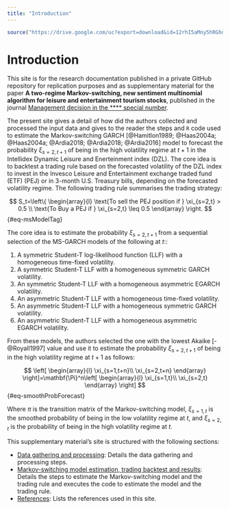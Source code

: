 ```yaml
---
title: "Introduction"
---
```

```r
source("https://drive.google.com/uc?export=download&id=12rhI5aMny5hRGhdORztYpNZ2YbJi4wmA")
```

# Introduction

This site is for the research documentation published in a private GitHub repository for replication purposes and as supplementary material for the paper **A two-regime Markov-switching, new sentiment multinomial algorithm for leisure and entertainment tourism stocks**, published in the journal [Management decision in the **** special number](https://www.emerald.com/insight/publication/issn/0025-1747).

The present site gives a detail of how did the authors collected and processed the input data and gives to the reader the steps and `R` code used to estimate the Markov-switching GARCH [@Hamitlon1989; @Haas2004a; @Haas2004a; @Ardia2018; @Ardia2018; @Ardia2016] model to forecast the probability $\xi_{s=2,t+1}$ of being in the high volatility regime at $t+1$ in the Intellidex Dynamic Leisure and Enerteinment index (DZL). The core idea is to backtest a trading rule based on the forecasted volatility of the DZL index to invest in the Invesco Leisure and Entertainment exchange traded fund (ETF) (PEJ) or in 3-month U.S. Treasury bills, depending on the forecasted volatility regime. The following trading rule summarises the trading strategy:

$$
S_t=\left\{
\begin{array}{l}
\text{To sell the PEJ position if } \xi_{s=2,t} > 0.5 \\
\text{To Buy a PEJ if } \xi_{s=2,t} \leq 0.5
\end{array} \right.
$${#eq-msModelTag}

The core idea is to estimate the probability $\xi_{s=2,t+1}$ from a sequential selection of the MS-GARCH models of the following at $t$::

1. A symmetric Student-T log-likelihood function (LLF) with a homogeneous time-fixed volatility.
2. A symmetric Student-T LLF with a homogeneous symmetric GARCH volatility.
3. An symmetric Student-T LLF with a homogeneous asymmetric EGARCH volatility.
4. An asymmetric Student-T LLF with a homogeneous time-fixed volatility.
5. An asymmetric Student-T LLF with a homogeneous symmetric GARCH volatility.
6. An asymmetric Student-T LLF with a homogeneous asymmetric EGARCH volatility.

From these models, the authors selected the one with the lowest Akaike [-@Royall1997] value and use it to estimate the probability $\xi_{s=2,t+1}$ of being in the high volatility regime at $t+1$ as follows:

$$
\left[
\begin{array}{l}
\xi_{s=1,t+n}\\
\xi_{s=2,t+n}
\end{array}
\right]=\mathbf{\Pi}^n\left[
\begin{array}{l}
\xi_{s=1,t}\\
\xi_{s=2,t}
\end{array}
\right]
$${#eq-smoothProbForecast}

Where $\pi$ is the transition matrix of the Markov-switching model, $\xi_{s=1,t}$ is the smoothed probability of being in the low volatility regime at $t$, and $\xi_{s=2,t}$ is the probability of being in the high volatility regime at $t$.

This supplementary material's site is structured with the following sections:

- [Data gathering and processing](datagathering.qmd): Details the data gathering and processing steps.
- [Markov-switching model estimation, trading backtest and results](results.qmd): Details the steps to estimate the Markov-switching model and the trading rule and executes the code to estimate the model and the trading rule.
- [References](references.qmd): Lists the references used in this site.
